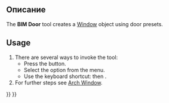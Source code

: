 <languages/>

{{Docnav
|[[BIM_Slab|Slab]]
|[[Arch_Window|Window]]
|[[BIM_Workbench|BIM]]
|IconL=BIM_Slab.svg
|IconR=Arch_Window.svg
|IconC=Workbench_BIM.svg
}}

<div class="mw-translate-fuzzy">
{{GuiCommand/ru
|Name=Arch Door
|MenuLocation=Arch → Window
|Workbenches=[[Arch_Workbench|Arch]]
|Shortcut={{KEY|W}} {{KEY|I}}
|SeeAlso=[[Arch Wall|Arch Wall]], [[Arch Window]]
|Icon=Arch_Window.svg
}}
</div>

<span id="Description"></span>
== Описание ==

The '''BIM Door''' tool creates a [[Arch_Window|Window]] object using door presets.

==Usage==

# There are several ways to invoke the tool:
#* Press the {{Button|[[Image:BIM_Door.svg|16px]] [[BIM_Door|Door]]}} button.
#* Select the {{MenuCommand|3D/BIM → [[Image:BIM_Door.svg|16px]] Door}} option from the menu.
#* Use the keyboard shortcut: {{KEY|D}} then {{KEY|O}}.
# For further steps see [[Arch_Window|Arch Window]].


{{Docnav
|[[BIM_Slab|Slab]]
|[[Arch_Window|Window]]
|[[BIM_Workbench|BIM]]
|IconL=BIM_Slab.svg
|IconR=Arch_Window.svg
|IconC=Workbench_BIM.svg
}}

{{BIM_Tools_navi{{#translation:}}}}
{{Userdocnavi{{#translation:}}}}